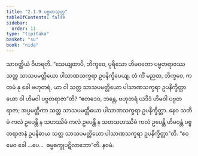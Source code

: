 ```yaml
---
title: "2.1.9 ပဗ္ဗတသုတ္တ"
tableOfContents: false
sidebar:
  order: 11
type: "tipitaka"
basket: "su"
book: "nida"
---
```



<DynamicBreadcrumb />

<Division number="82" book="nida">

<Paragraph number="629" book="nida">
သာဝတ္ထိယံ ဝိဟရတိ. “သေယျထာပိ, ဘိက္ခဝေ, ပုရိသော ဟိမဝတော ပဗ္ဗတရာဇဿ သတ္တ သာသပမတ္တိယော ပါသာဏသက္ခရာ ဥပနိက္ခိပေယျ. တံ ကိံ မညထ, ဘိက္ခဝေ, ကတမံ နု ခေါ ဗဟုတရံ, ယာ ဝါ သတ္တ သာသပမတ္တိယော ပါသာဏသက္ခရာ ဥပနိက္ခိတ္တာ ယော ဝါ ဟိမဝါ ပဗ္ဗတရာဇာ”တိ?
</Paragraph>

<Paragraph number="630" book="nida">
“ဧတဒေဝ, ဘန္တေ, ဗဟုတရံ ယဒိဒံ ဟိမဝါ ပဗ္ဗတရာဇာ; အပ္ပမတ္တိကာ သတ္တ သာသပမတ္တိယော ပါသာဏသက္ခရာ ဥပနိက္ခိတ္တာ. နေဝ သတိမံ ကလံ ဥပေန္တိ န သဟဿိမံ ကလံ ဥပေန္တိ န သတသဟဿိမံ ကလံ ဥပေန္တိ ဟိမဝန္တံ ပဗ္ဗတရာဇာနံ ဥပနိဓာယ သတ္တ သာသပမတ္တိယော ပါသာဏသက္ခရာ ဥပနိက္ခိတ္တာ”တိ. “ဧဝမေဝ ခေါ …ပေ…  ဓမ္မစက္ခုပဋိလာဘော”တိ.

</Paragraph>
</Division>

<Paragraph number="631" type="center" book="nida">
နဝမံ.
</Paragraph>